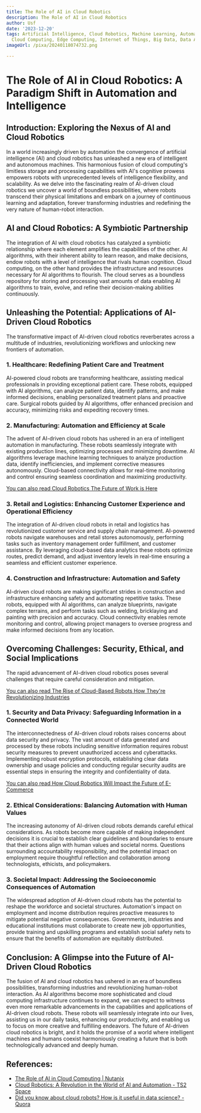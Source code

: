 ```yaml
---
title: The Role of AI in Cloud Robotics
description: The Role of AI in Cloud Robotics
author: Usf
date: '2023-12-20'
tags: Artificial Intelligence, Cloud Robotics, Machine Learning, Automation, Robotics,
  Cloud Computing, Edge Computing, Internet of Things, Big Data, Data Analytics
imageUrl: /pixa/20240118074732.png

---
```

# The Role of AI in Cloud Robotics: A Paradigm Shift in Automation  and Intelligence

## Introduction: Exploring the Nexus of AI  and Cloud Robotics

In a world increasingly driven by automation the convergence of artificial intelligence (AI) and cloud robotics has unleashed a new era  of intelligent and autonomous machines.  This harmonious fusion of cloud computing's limitless storage and processing capabilities with AI's cognitive prowess empowers robots with unprecedented levels  of intelligence flexibility, and scalability. As  we delve  into the  fascinating realm of AI-driven cloud robotics we uncover a world of boundless possibilities, where robots transcend their physical limitations and embark on a journey of continuous learning and  adaptation, forever transforming industries and redefining the very nature  of human-robot interaction.

## AI and Cloud Robotics: A Symbiotic Partnership

The integration  of AI with cloud robotics has catalyzed a symbiotic  relationship where each  element amplifies the capabilities of  the other. AI  algorithms, with their inherent ability  to learn reason, and make decisions, endow robots with a level of intelligence that rivals human cognition. Cloud  computing, on the  other hand provides the infrastructure and resources necessary for  AI algorithms to flourish. The cloud serves as a boundless repository for storing and processing vast amounts of data enabling AI algorithms to train, evolve, and refine their  decision-making abilities  continuously.

## Unleashing  the Potential:  Applications of AI-Driven Cloud Robotics

The transformative impact of AI-driven cloud robotics  reverberates  across a multitude of  industries, revolutionizing workflows and unlocking new frontiers of automation.

### 1. Healthcare: Redefining Patient Care and Treatment

AI-powered cloud robots are transforming healthcare, assisting  medical professionals in providing exceptional patient care. These robots, equipped with AI algorithms, can analyze patient data,  identify patterns,  and make informed decisions, enabling personalized treatment plans and proactive care.  Surgical  robots guided by AI algorithms, offer enhanced precision and accuracy,  minimizing risks and expediting recovery times.

### 2. Manufacturing: Automation  and Efficiency at Scale

The advent of AI-driven cloud robots has ushered in an era of  intelligent  automation in  manufacturing. These robots seamlessly integrate with existing production lines, optimizing processes and minimizing downtime. AI algorithms leverage machine learning techniques to analyze production data, identify inefficiencies, and implement corrective measures  autonomously. Cloud-based connectivity allows for real-time monitoring and control ensuring seamless coordination and maximizing productivity.

[You can also read Cloud Robotics  The Future of Work is Here](Cloud%20Robotics%20The%20Future%20of%20Work%20is%20Here)


### 3. Retail and Logistics: Enhancing Customer Experience and Operational Efficiency

The integration of AI-driven cloud robots in retail and  logistics has revolutionized  customer service and supply chain  management. AI-powered robots navigate warehouses and retail stores autonomously, performing tasks such as inventory management order fulfillment, and  customer assistance. By leveraging cloud-based data analytics these robots optimize routes, predict demand, and  adjust inventory levels in real-time ensuring a seamless and  efficient customer experience.

###  4. Construction and Infrastructure: Automation and  Safety

AI-driven cloud robots are  making significant strides in  construction and infrastructure  enhancing safety and automating repetitive tasks. These robots, equipped with AI algorithms, can analyze blueprints, navigate complex terrains, and perform tasks  such as welding, bricklaying and  painting with precision and accuracy. Cloud connectivity enables remote monitoring  and control, allowing project  managers to oversee progress and make informed decisions from any location.

## Overcoming Challenges: Security, Ethical, and Social Implications

The rapid advancement of  AI-driven cloud robotics poses several challenges that require careful consideration and mitigation.

[You can also read The Rise of Cloud-Based Robots How They're Revolutionizing Industries](The%20Rise%20of%20Cloud-Based%20Robots%20How%20They%27re%20Revolutionizing%20Industries)


### 1. Security and Data Privacy: Safeguarding Information in a Connected World

The interconnectedness of AI-driven cloud robots raises concerns about  data security and privacy. The vast  amount  of data generated and processed by these robots including sensitive information requires robust security measures to prevent unauthorized access and cyberattacks. Implementing robust encryption  protocols, establishing clear data ownership and usage  policies  and  conducting regular security audits are essential steps in ensuring the integrity and confidentiality  of data.

[You can also read How Cloud Robotics Will Impact the Future of E-Commerce](How%20Cloud%20Robotics%20Will%20Impact%20the%20Future%20of%20E-Commerce)


### 2. Ethical Considerations: Balancing Automation with Human  Values

The increasing autonomy of  AI-driven cloud robots demands careful  ethical considerations.  As robots become more capable of making independent decisions it is crucial to establish clear guidelines and boundaries  to ensure  that their actions align with human values and societal norms. Questions surrounding  accountability responsibility, and the potential impact on employment require thoughtful reflection and collaboration among technologists, ethicists, and policymakers.

### 3. Societal Impact: Addressing the Socioeconomic Consequences of  Automation

The widespread adoption of AI-driven cloud robots  has the potential  to reshape the workforce and societal structures.  Automation's impact  on employment and income distribution requires proactive measures to mitigate potential negative consequences. Governments, industries and educational institutions must collaborate to create  new job  opportunities, provide training and upskilling programs and establish social safety nets  to ensure  that  the benefits of automation are equitably  distributed.

## Conclusion: A Glimpse into the Future of AI-Driven Cloud Robotics

The fusion of AI and cloud robotics has ushered  in an era of boundless possibilities, transforming industries and revolutionizing  human-robot interaction. As AI algorithms become more sophisticated and cloud computing  infrastructure continues to expand, we  can expect to witness even  more remarkable advancements  in the capabilities and applications of AI-driven cloud robots. These robots will seamlessly integrate into our lives, assisting us in our daily tasks, enhancing our productivity,  and enabling us to focus on more creative and fulfilling endeavors. The future of AI-driven cloud robotics is bright, and it holds the promise of a world where intelligent machines  and humans  coexist harmoniously creating a future that is both technologically advanced and deeply human.

## References:
- [The Role of AI in Cloud Computing | Nutanix](https://www.nutanix.com/theforecastbynutanix/technology/ai-in-the-cloud)
- [Cloud Robotics: A Revolution in the World of AI and Automation - TS2 Space](https://ts2.space/en/cloud-robotics-a-revolution-in-the-world-of-ai-and-automation/)
- [Did you know about cloud robots? How is it useful in data science? - Quora](https://www.quora.com/Did-you-know-about-cloud-robots-How-is-it-useful-in-data-science)
